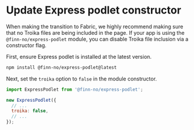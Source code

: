 # Update Express podlet constructor

When making the transition to Fabric, we highly recommend making sure that no
Troika files are being included in the page. If your app is using the
`@finn-no/express-podlet` module, you can disable Troika file inclusion via a
constructor flag.

First, ensure Express podlet is installed at the latest version.

```sh
npm install @finn-no/express-podlet@latest
```

Next, set the `troika` option to `false` in the module constructor.

```js
import ExpressPodlet from '@finn-no/express-podlet';

new ExpressPodlet({
  // ...
  troika: false,
  // ...
});
```
